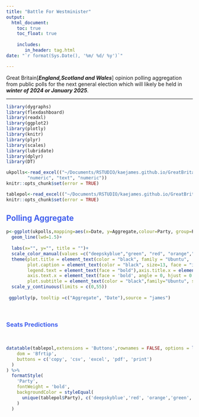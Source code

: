 ```yaml
---
title: "Battle For Westminister"
output: 
  html_document: 
    toc: true
    toc_float: true
    
    includes:
       in_header: tag.html 
date: "`r format(Sys.Date(), '%m/ %d/ %y')`" 

---
```


Great Britain[***England,Scotland and Wales***] opinion polling aggregation from public polls for the next general election which will likely be held in  ***winter of 2024 or January 2025***.

---------------------------------




```r
library(dygraphs)
library(flexdashboard)  
library(readxl)
library(ggplot2)
library(plotly)
library(knitr)
library(plyr)
library(scales) 
library(lubridate) 
library(dplyr)
library(DT)
```

```r
ukpolls<-read_excel(("~/Documents/RSTUDIO/kaejames.github.io/GreatBritain.xlsx"), sheet = "chart", col_types = c("date", 
        "numeric", "text", "numeric")) 
knitr::opts_chunk$set(error = TRUE)
```

```r
tablepol<-read_excel(("~/Documents/RSTUDIO/kaejames.github.io/GreatBritain.xlsx"), sheet = "table") 
knitr::opts_chunk$set(error = TRUE)
```

## <span style="color: #4361ee;"> Polling Aggregate </span> 

```r
p<-ggplot(ukpolls,mapping=aes(x=Date, y=Aggregate,colour=Party, group=Party))+
  geom_line(lwd=1.5)+
  
  labs(x="", y="", title = "")+
  scale_color_manual(values =c("deepskyblue","green", "red", "orange","yellow")) +
  theme(plot.title = element_text(color = "black", family = "Ubuntu",  size = 17, face="bold", hjust = 0),
        plot.caption = element_text(color = "black", size=13, face = "italic", family = "Ubuntu"),
        legend.text = element_text(face = "bold"),axis.title.x = element_text(family = 'Ubuntu', face = 'bold'),
        axis.text.x = element_text(face = 'bold', angle = 0, hjust = 0.5),axis.text.y = element_text(face = "bold"),
        plot.subtitle = element_text(color = "black",family="Ubuntu", size = 13)) +
  scale_y_continuous(limits = c(0,55))
  
 ggplotly(p, tooltip =c("Aggregate", "Date"),source = "james")

```


<br>

### <span style="color: #4361ee;"> Seats Predictions </span>  

<br>


```r
datatable(tablepol,extensions = 'Buttons',rownames = FALSE, options = list(
    dom = 'Bfrtip',
    buttons = c('copy', 'csv', 'excel', 'pdf', 'print')
  )
) %>%
  formatStyle(
    'Party',
    fontWeight = 'bold',
    backgroundColor = styleEqual(
      unique(tablepol$Party), c('deepskyblue','red', 'orange','green','yellow')
    )
  ) 
```
